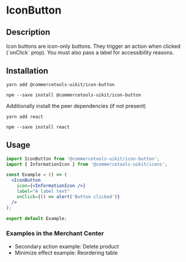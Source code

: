 

<Meta of={IconButtonStories} />

# IconButton

## Description

Icon buttons are icon-only buttons. They trigger an action when clicked (\`onClick\` prop). You must also pass a label for accessibility reasons.

## Installation

```
yarn add @commercetools-uikit/icon-button
```

```
npm --save install @commercetools-uikit/icon-button
```

Additionally install the peer dependencies (if not present)

```
yarn add react
```

```
npm --save install react
```

## Usage

```jsx
import IconButton from '@commercetools-uikit/icon-button';
import { InformationIcon } from '@commercetools-uikit/icons';

const Example = () => (
  <IconButton
    icon={<InformationIcon />}
    label="A label text"
    onClick={() => alert('Button clicked')}
  />
);

export default Example;
```

### Examples in the Merchant Center

- Secondary action example: Delete product
- Minimize effect example: Reordering table

<Canvas of={IconButtonStories.Default} />
